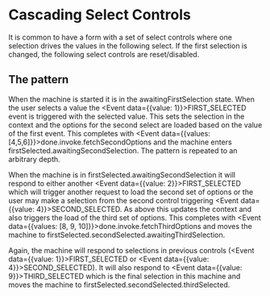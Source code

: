 # Cascading Select Controls

It is common to have a form with a set of select controls where one selection drives the values in the following select.
If the first selection is changed, the following select controls are reset/disabled.

## The pattern

When the machine is started it is in the <State>awaitingFirstSelection</State> state. When the user selects a value the <Event data={{value: 1}}>FIRST_SELECTED</Event> event
is triggered with the selected value. This sets the selection in the context
and the options for the second select are loaded based on the value of the first event. This completes with <Event data={{values: [4,5,6]}}>done.invoke.fetchSecondOptions</Event>
 and the machine enters <State>firstSelected.awaitingSecondSelection</State>. The pattern is repeated to an arbitrary depth.

When the machine is in <State>firstSelected.awaitingSecondSelection</State> it will respond to either another <Event data={{value: 2}}>FIRST_SELECTED</Event>
which will trigger another request to load the second set of options or the user may make a selection from the second
control triggering <Event data={{value: 4}}>SECOND_SELECTED</Event>. As above this updates the context and also triggers
the load of the third set of options. This completes with <Event data={{values: [8, 9, 10]}}>done.invoke.fetchThirdOptions</Event> and moves the machine to <State>firstSelected.secondSelected.awaitingThirdSelection</State>.

Again, the machine will respond to selections in previous controls (<Event data={{value: 1}}>FIRST_SELECTED</Event> or <Event data={{value: 4}}>SECOND_SELECTED</Event>).
It will also respond to <Event data={{value: 9}}>THIRD_SELECTED</Event> which is the final selection in this machine and
moves the machine to <State>firstSelected.secondSelected.thirdSelected</State>.
